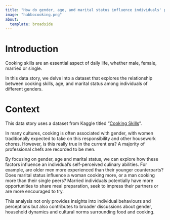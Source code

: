 ```yaml
---
title: "How do gender, age, and marital status influence individuals' perceptions of their cooking skills?"
image: "habbocooking.png"
about:
  template: broadside
---
```

# Introduction

Cooking skills are an essential aspect of daily life, whether male, female, married or single.

In this data story, we delve into a dataset that explores the relationship between cooking skills, age, and marital status among individuals of different genders.

# Context

This data story uses a dataset from Kaggle titled "[Cooking Skills](https://www.kaggle.com/datasets/mostafatamer/female-and-male)".

In many cultures, cooking is often associated with gender, with women traditionally expected to take on this responsibility and other housework chores. However, is this really true in the current era? A majority of professional chefs are recorded to be men.

By focusing on gender, age and marital status, we can explore how these factors influence an individual’s self-perceived culinary abilities. For example, are older men more experienced than their younger counterparts? Does marital status influence a woman cooking more, or a man cooking more than their single peers? Married individuals potentially have more opportunities to share meal preparation, seek to impress their partners or are more encouraged to try.

This analysis not only provides insights into individual behaviours and perceptions but also contributes to broader discussions about gender, household dynamics and cultural norms surrounding food and cooking.
